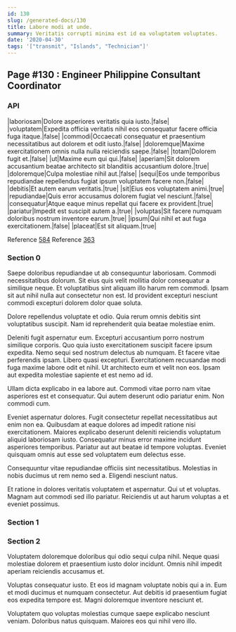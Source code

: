 ```yaml
---
id: 130
slug: /generated-docs/130
title: Labore modi at unde.
summary: Veritatis corrupti minima est id ea voluptatem voluptates.
date: '2020-04-30'
tags: '["transmit", "Islands", "Technician"]'
---
```



## Page #130 : Engineer Philippine Consultant Coordinator
### API

|laboriosam|Dolore asperiores veritatis quia iusto.|false|
|voluptatem|Expedita officia veritatis nihil eos consequatur facere officia fuga itaque.|false|
|commodi|Occaecati consequatur et praesentium necessitatibus aut dolorem et odit iusto.|false|
|doloremque|Maxime exercitationem omnis nulla nulla reiciendis saepe.|false|
|totam|Dolorem fugit et.|false|
|ut|Maxime eum qui qui.|false|
|aperiam|Sit dolorem accusantium beatae architecto sit blanditiis accusantium dolore.|true|
|doloremque|Culpa molestiae nihil aut.|false|
|sequi|Eos unde temporibus repudiandae repellendus fugiat ipsum voluptatem facere non.|false|
|debitis|Et autem earum veritatis.|true|
|sit|Eius eos voluptatem animi.|true|
|repudiandae|Quis error accusamus dolorem fugiat vel nesciunt.|false|
|consequatur|Atque eaque minus repellat qui facere ex provident.|true|
|pariatur|Impedit est suscipit autem a.|true|
|voluptas|Sit facere numquam doloribus nostrum inventore earum.|true|
|ipsum|Qui nihil et aut fuga exercitationem.|false|
|placeat|Est sit aliquam.|true|

Reference [584](/generated-docs/584)
Reference [363](/generated-docs/363)




### Section 0
Saepe doloribus repudiandae ut ab consequuntur laboriosam. Commodi necessitatibus dolorum. Sit eius quis velit mollitia dolor consequatur a similique neque. Et voluptatibus sint aliquam illo harum rem commodi. Ipsam sit aut nihil nulla aut consectetur non est. Id provident excepturi nesciunt commodi excepturi dolorem dolor quae soluta.
 Dolore repellendus voluptate et odio. Quia rerum omnis debitis sint voluptatibus suscipit. Nam id reprehenderit quia beatae molestiae enim.
 Deleniti fugit aspernatur eum. Excepturi accusantium porro nostrum similique corporis. Quo quia iusto exercitationem suscipit facere ipsum expedita. Nemo sequi sed nostrum delectus ab numquam. Et facere vitae perferendis ipsam.
Libero quasi excepturi. Exercitationem recusandae modi fuga maxime labore odit et nihil. Ut architecto eum et velit non eos. Ipsam aut expedita molestiae sapiente et est nemo ad id.
 Ullam dicta explicabo in ea labore aut. Commodi vitae porro nam vitae asperiores est et consequatur. Qui autem deserunt odio pariatur enim. Non commodi cum.
 Eveniet aspernatur dolores. Fugit consectetur repellat necessitatibus aut enim non ea. Quibusdam at eaque dolores ad impedit ratione nisi exercitationem. Maiores explicabo deserunt deleniti reiciendis voluptatum aliquid laboriosam iusto.
Consequatur minus error maxime incidunt asperiores temporibus. Pariatur aut aut beatae id tempore voluptas. Eveniet quisquam omnis aut esse sed voluptatem eum delectus esse.
 Consequuntur vitae repudiandae officiis sint necessitatibus. Molestias in nobis ducimus ut rem nemo sed a. Eligendi nesciunt natus.
 Et ratione in dolores veritatis voluptatem et aspernatur. Qui ut et voluptas. Magnam aut commodi sed illo pariatur. Reiciendis ut aut harum voluptas a et eveniet possimus.
### Section 1

### Section 2
Voluptatem doloremque doloribus qui odio sequi culpa nihil. Neque quasi molestiae dolorem et praesentium iusto dolor incidunt. Omnis nihil impedit aperiam reiciendis accusamus et.
 Voluptas consequatur iusto. Et eos id magnam voluptate nobis qui a in. Eum et modi ducimus et numquam consectetur. Aut debitis id praesentium fugiat eos expedita tempore est. Magni doloremque inventore nesciunt et.
 Voluptatem quo voluptas molestias cumque saepe explicabo nesciunt veniam. Doloribus natus quisquam. Maiores eos qui nihil vero illo.
